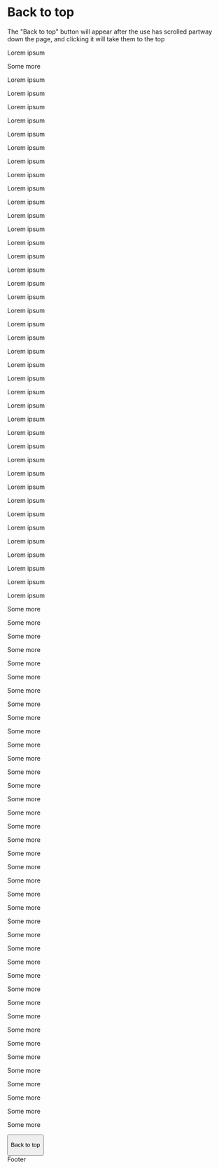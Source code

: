 
<Meta title="Library/Top TEST" />

# Back to top

The "Back to top" button will appear after the use has scrolled partway down the page, and clicking it will take them to the top

<Canvas>
  <Story name="default">
  <div>
    <main>
      <p>Lorem ipsum</p>
      <p>Some more</p>
      <p>Lorem ipsum</p>
      <p>Lorem ipsum</p>
      <p>Lorem ipsum</p>
      <p>Lorem ipsum</p>
      <p>Lorem ipsum</p>
      <p>Lorem ipsum</p>
      <p>Lorem ipsum</p>
      <p>Lorem ipsum</p>
      <p>Lorem ipsum</p>
      <p>Lorem ipsum</p>
      <p>Lorem ipsum</p>
      <p>Lorem ipsum</p>
      <p>Lorem ipsum</p>
      <p>Lorem ipsum</p>
      <p>Lorem ipsum</p>
      <p>Lorem ipsum</p>
      <p>Lorem ipsum</p>
      <p>Lorem ipsum</p>
      <p>Lorem ipsum</p>
      <p>Lorem ipsum</p>
      <p>Lorem ipsum</p>
      <p>Lorem ipsum</p>
      <p>Lorem ipsum</p>
      <p>Lorem ipsum</p>
      <p>Lorem ipsum</p>
      <p>Lorem ipsum</p>
      <p>Lorem ipsum</p>
      <p>Lorem ipsum</p>
      <p>Lorem ipsum</p>
      <p>Lorem ipsum</p>
      <p>Lorem ipsum</p>
      <p>Lorem ipsum</p>
      <p>Lorem ipsum</p>
      <p>Lorem ipsum</p>
      <p>Lorem ipsum</p>
      <p>Lorem ipsum</p>
      <p>Lorem ipsum</p>
      <p>Lorem ipsum</p>
      <p>Lorem ipsum</p>
      <p>Some more</p>
      <p>Some more</p>
      <p>Some more</p>
      <p>Some more</p>
      <p>Some more</p>
      <p>Some more</p>
      <p>Some more</p>
      <p>Some more</p>
      <p>Some more</p>
      <p>Some more</p>
      <p>Some more</p>
      <p>Some more</p>
      <p>Some more</p>
      <p>Some more</p>
      <p>Some more</p>
      <p>Some more</p>
      <p>Some more</p>
      <p>Some more</p>
      <p>Some more</p>
      <p>Some more</p>
      <p>Some more</p>
      <p>Some more</p>
      <p>Some more</p>
      <p>Some more</p>
      <p>Some more</p>
      <p>Some more</p>
      <p>Some more</p>
      <p>Some more</p>
      <p>Some more</p>
      <p>Some more</p>
      <p>Some more</p>
      <p>Some more</p>
      <p>Some more</p>
      <p>Some more</p>
      <p>Some more</p>
      <p>Some more</p>
      <p>Some more</p>
      <p>Some more</p>
      <p>Some more</p>
    </main>
    <div id="top-button-container">
      <div class="usa-grid usa-grid-full">
          <div class="usa-content">
            <button type="button" className="usa-button vads-u-background-color--gray-dark vsa-top-button vads-u-display--flex vads-u-align-items--center">
              <i aria-hidden="true" class="fas fa-arrow-up vads-u-margin-right--0 medium-screen:vads-u-margin-right--1p5 medium-screen:vads-u-font-size--sm" role="img"></i>
              <p class="vads-u-display--none vads-u-color--white vads-u-margin--0 medium-screen:vads-u-display--block">
                Back to top
              </p>
            </button>
          </div>
      </div>
    </div>
  <div id="footerNav" style={{backgroundColor: "#112e51", color: "white", padding: "4em"}}>Footer</div>
  </div>
  </Story>
</Canvas>

